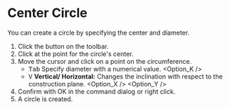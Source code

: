 
# Center Circle 

<Reference shortcut="" command="Center Circle" button="Toolbar" />

You can create a circle by specifying the center and diameter.

1. Click the button <ButtonIcon type="button-center-circle" /> on the toolbar.
2. Click at the point for the circle's center.
3. Move the cursor and click on a point on the circumference.
   - <kbd>Tab</kbd> Specify diameter with a numerical value.
   <Option_K />
   - <kbd>V</kbd> **Vertical/ Horizontal:** Changes the inclination with respect to the construction plane.
   <Option_X />
   <Option_Y />
4. Confirm with OK in the command dialog or right click.
5. A circle is created.